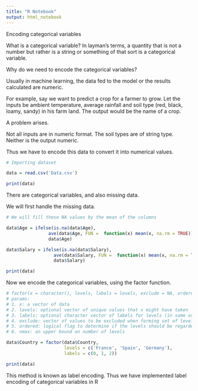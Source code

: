 ---
title: "R Notebook"
output: html_notebook
---
Encoding categorical variables

What is a categorical variable?
In layman's terms, a quantity that is not a number but rather is a string or something of that sort is a categorical variable.


Why do we need to encode the categorical variables?

Usually in machine learning, the data fed to the model or the results calculated are numeric.


For example, say we want to predict a crop for a farmer to grow. Let the inputs be ambient temperature, average rainfall and soil type (red, black, loamy, sandy) in his farm land. The output would be the name of a crop.

A problem arises.

Not all inputs are in numeric format. The soil types are of string type. Neither is the output numeric.

Thus we have to encode this data to convert it into numerical values.



```{r}
# Importing dataset

data = read.csv('Data.csv')

print(data)
```

There are categorical variables, and also missing data.

We will first handle the missing data.

```{r}
# We will fill these NA values by the mean of the columns

data$Age = ifelse(is.na(data$Age),
                ave(data$Age, FUN =  function(x) mean(x, na.rm = TRUE)),
                data$Age)

data$Salary = ifelse(is.na(data$Salary),
                  ave(data$Salary, FUN =  function(x) mean(x, na.rm = TRUE)),
                  data$Salary)

print(data)
```

Now we encode the categorical variables, using the factor function.

```{r}
# factor(x = character(), levels, labels = levels, exclude = NA, ordered = is.ordered(x), nmax = NA)
# params:
# 1. x: a vector of data
# 2. levels: optional vector of unique values that x might have taken
# 3. labels: optional character vector of labels for levels (in same order as levels after removing those in exclude), or character string of length 1
# 4. exclude: vector of values to be excluded when forming set of levels
# 5. ordered: logical flag to determine if the levels should be regarded as ordered (in order given)
# 6. nmax: an upper bound on number of levels

data$Country = factor(data$Country,
                      levels = c('France', 'Spain', 'Germany'),
                      labels = c(0, 1, 2))

print(data)
```

This method is known as label encoding. Thus we have implemented label encoding of categorical variables in R
